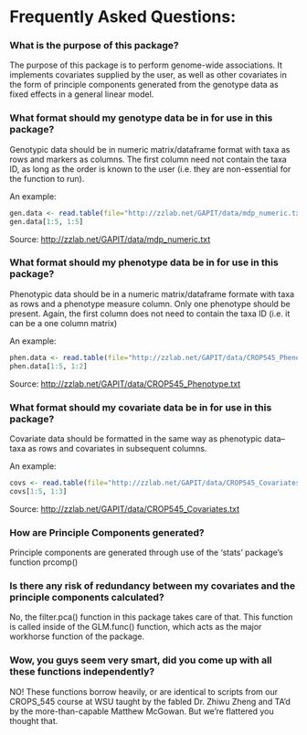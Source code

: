 # Frequently Asked Questions:

### What is the purpose of this package?
The purpose of this package is to perform genome-wide associations. It implements covariates supplied by the user, as well as other covariates in the form of principle components generated from the genotype data as fixed effects in a general linear model.  

### What format should my genotype data be in for use in this package?
Genotypic data should be in numeric matrix/dataframe format with taxa as rows and markers as columns. The first column need not contain the taxa ID, as long as the order is known to the user (i.e. they are non-essential for the function to run).  
  
  
    
An example:  
```r
gen.data <- read.table(file="http://zzlab.net/GAPIT/data/mdp_numeric.txt",head=T)
gen.data[1:5, 1:5]
```
Source: [http://zzlab.net/GAPIT/data/mdp_numeric.txt](http://zzlab.net/GAPIT/data/mdp_numeric.txt)  
  
  
  
### What format should my phenotype data be in for use in this package?
Phenotypic data should be in a numeric matrix/dataframe formate with taxa as rows and a phenotype measure column. Only one phenotype should be present. Again, the first column does not need to contain the taxa ID (i.e. it can be a one column matrix)  
  
  
An example:
```r
phen.data <- read.table(file="http://zzlab.net/GAPIT/data/CROP545_Phenotype.txt",head=T)
phen.data[1:5, 1:2]
```
Source: [http://zzlab.net/GAPIT/data/CROP545_Phenotype.txt](http://zzlab.net/GAPIT/data/CROP545_Phenotype.txt)  
  
  
  
### What format should my covariate data be in for use in this package?
Covariate data should be formatted in the same way as phenotypic data--taxa as rows and covariates in subsequent columns.  
  
An example:
```r
covs <- read.table(file="http://zzlab.net/GAPIT/data/CROP545_Covariates.txt",head=T)
covs[1:5, 1:3]
```
Source: [http://zzlab.net/GAPIT/data/CROP545_Covariates.txt](http://zzlab.net/GAPIT/data/CROP545_Covariates.txt)  
  
  
  
### How are Principle Components generated?  
Principle components are generated through use of the 'stats' package's function prcomp()  
  
  
### Is there any risk of redundancy between my covariates and the principle components calculated?  
No, the filter.pca() function in this package takes care of that. This function is called inside of the GLM.func() function, which acts as the major workhorse function of the package.  
  
  
### Wow, you guys seem very smart, did you come up with all these functions independently?  
NO! These functions borrow heavily, or are identical to scripts from our CROPS_545 course at WSU taught by the fabled Dr. Zhiwu Zheng and TA'd by the more-than-capable Matthew McGowan. But we're flattered you thought that.
